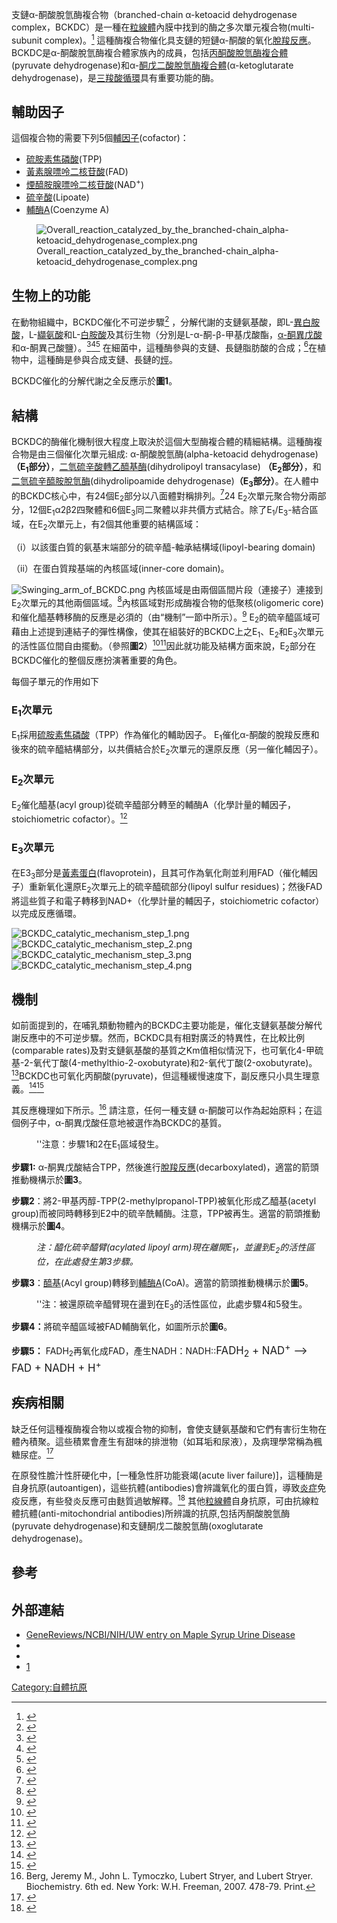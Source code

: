 {{NoteTA|G1=LS}}
支鏈α-酮酸脫氫酶複合物（branched-chain α-ketoacid dehydrogenase complex，BCKDC）是一種在[[粒線體|粒線體]]內膜中找到的酶之多次單元複合物(multi-subunit complex)。<ref>{{cite journal | author = Indo I, Kitano A, Endo F, Akaboshi I, Matsuda, I | title =Altered Kinetic Properties of the Branched-Chain Alpha-Keto Acid Dehydrogenase Complex Due to Mutation of the Beta-Subunit of the Branched-Chain Alpha-Keto Acid Decarboxylase (E<sub>1</sub>) Component in Lymphoblastoid Cells Derived from Patients with Maple Syrup Urine Disease | url = https://archive.org/details/sim_journal-of-clinical-investigation_1987-07_80_1/page/63 | journal = J Clin Invest| volume = 80| issue = 1| pages = 63–70| year = 1987 | pmid = 3597778 | doi=10.1172/JCI113064}}</ref> 這種酶複合物催化具支鏈的短鏈α-酮酸的氧化[[脫羧反應|脫羧反應]]。BCKDC是α-酮酸脫氫酶複合體家族內的成員，包括[[丙酮酸脫氫酶複合體|丙酮酸脫氫酶複合體]](pyruvate dehydrogenase)和α-[[酮戊二酸脫氫酶複合體|酮戊二酸脫氫酶複合體]](α-ketoglutarate dehydrogenase)，是[[三羧酸循環|三羧酸循環]]具有重要功能的酶。

==輔助因子==
這個複合物的需要下列5個[[輔因子|輔因子]](cofactor)：

*[[硫胺素焦磷酸|硫胺素焦磷酸]](TPP)
*[[黃素腺嘌呤二核苷酸|黃素腺嘌呤二核苷酸]](FAD)
*[[煙醯胺腺嘌呤二核苷酸|煙醯胺腺嘌呤二核苷酸]](NAD<sup>+</sup>)
*[[硫辛酸|硫辛酸]](Lipoate)
*[[輔酶A|輔酶A]](Coenzyme A)

[[File:Overall_reaction_catalyzed_by_the_branched-chain_alpha-ketoacid_dehydrogenase_complex.png|thumb]]
==生物上的功能==
在動物組織中，BCKDC催化不可逆步驟<ref>{{cite journal | author = Yeaman SJ | title =The 2-oxo acid dehydrogenase complexes: recent advances. | journal = Biochem J.| volume = 257| issue = 3| pages = 625–632| year = 1989 | pmid = 2649080}}</ref> ，分解代謝的支鏈氨基酸，即L-[[異白胺酸|異白胺酸]]，L-[[纈氨酸|纈氨酸]]和L-[[白胺酸|白胺酸]]及其衍生物（分別是L-α-酮-β-甲基戊酸酯，[[α-酮異戊酸|α-酮異戊酸]]和α-酮異己酸鹽）。<ref>{{cite journal | author = Broquist HP, Trupin JS. | title = Amino Acid Metabolism | url = https://archive.org/details/sim_annual-review-of-biochemistry_1966_35/page/231 | journal = Annual Review of Biochemistry| volume = 35| pages = 231–247| year = 1966 | doi = 10.1146/annurev.bi.35.070166.001311}}</ref><ref>{{cite journal | author = Harris RA, Paxton R, Powell SM, Goodwin GW, Kuntz MJ, Han AC. | title = Regulation of branched-chain alpha-ketoacid dehydrogenase complex by covalent modification. | journal = Adv Enzyme Regul.| volume = 25| pages = 219–237 | year = 1986 | pmid = 3028049 | doi=10.1016/0065-2571(86)90016-6}}</ref><ref>{{cite journal | author = Namba Y, Yoshizawa K, Ejima A, Hayashi T, Kaneda T. | title = Coenzyme A- and nicotinamide adenine dinucleotide-dependent branched chain alpha-keto acid dehydrogenase. I. Purification and properties of the enzyme from Bacillus subtilis. | journal = J Biol Chem.| volume = 244| issue = 16| pages = 4437–4447 | year = 1969 | pmid = 4308861}}</ref> 在細菌中，這種酶參與的支鏈、長鏈脂肪酸的合成；<ref>{{cite journal | author = Lennarz WJ, ''et al.'' | title = The role of isoleucine in the biosynthesis of branched-chain fatty acids by micrococcus lysodeikticus.| journal = Biochemical and Biophysical Research Communications| volume = 6| issue = 2| pages = 1112–116| year = 1961 | pmid = 14463994 | doi = 10.1016/0006-291X(61)90395-3}}</ref>在植物中，這種酶是參與合成支鏈、長鏈的[[烴|烴]]。

BCKDC催化的分解代謝之全反應示於'''圖1'''。

==結構==
BCKDC的酶催化機制很大程度上取決於這個大型酶複合體的精細結構。這種酶複合物是由三個催化次單元組成: α-酮酸脫氫酶(alpha-ketoacid dehydrogenase)'''（E<sub>1</sub>部分）'''，[[二氫硫辛酸轉乙醯基酶|二氫硫辛酸轉乙醯基酶]](dihydrolipoyl transacylase) '''（E<sub>2</sub>部分）'''，和[[二氫硫辛醯胺脫氫酶|二氫硫辛醯胺脫氫酶]](dihydrolipoamide dehydrogenase)'''（E<sub>3</sub>部分）'''。在人體中的BCKDC核心中，有24個E<sub>2</sub>部分以八面體對稱排列。<ref>{{cite journal | author = Aevarsson A, Chuang JL, Wynn RM, Turley S, Chuang DT, Hol WGJ. | title = Crystal structure of human branched-chain α-ketoacid dehydrogenase and the molecular basis of multienzyme complex deficiency in maple syrup urine disease| journal = Structure| volume = 8| issue = 3| pages = 277–291| year = 2000 | pmid = 10745006| doi = 10.1016/S0969-2126(00)00105-2}}</ref>24 E<sub>2</sub>次單元聚合物分兩部分，12個E<sub>1</sub>α2β2四聚體和6個E<sub>3</sub>同二聚體以非共價方式結合。除了E<sub>1</sub>/E<sub>3</sub>-結合區域，在E<sub>2</sub>次單元上，有2個其他重要的結構區域：

（i）以該蛋白質的氨基末端部分的硫辛醯-軸承結構域(lipoyl-bearing domain)

（ii）在蛋白質羧基端的內核區域(inner-core domain)。

[[File:Swinging_arm_of_BCKDC.png|thumb]]
內核區域是由兩個區間片段（連接子）連接到E<sub>2</sub>次單元的其他兩個區域。<ref>{{cite journal | author = Chuang DT. | title = Molecular studies of mammalian branched-chain alpha-keto acid dehydrogenase complexes: domain structures, expression, and inborn errors.| url = https://archive.org/details/sim_annals-of-the-new-york-academy-of-sciences_1989_573/page/137 | journal = Annals of the New York Academy of Sciences| volume = 573| pages = 137–154| year = 1989 | pmid = 2699394 | doi=10.1111/j.1749-6632.1989.tb14992.x}}</ref>內核區域對形成酶複合物的低聚核(oligomeric core)和催化醯基轉移酶的反應是必須的（由“機制”一節中所示）。<ref>{{cite journal | author = Chuang DT, Hu CW, Ku LS, Markovitz PJ, Cox RP. | title = Subunit structure of the dihydrolipoyl transacylase component of branched-chain alpha-keto acid dehydrogenase complex from bovine liver. Characterization of the inner transacylase core. | journal = J Biol Chem| volume = 260| issue = 25| pages = 13779–86| year = 1985 | pmid = 4055756}}</ref> E<sub>2</sub>的硫辛醯區域可藉由上述提到連結子的彈性構像，使其在組裝好的BCKDC上之E<sub>1</sub>、E<sub>2</sub>和E<sub>3</sub>次單元的活性區位間自由擺動。（參照'''圖2'''）<ref>{{cite journal | author = Reed LJ, Hackert ML. | title = Structure-function relationships in dihydrolipoamide acyltransferases. | journal = J Biol Chem| volume = 265| issue = 16| pages = 8971–8974| year = 1990 | pmid = 2188967}}</ref><ref>{{cite journal | author = Perham RN. | title = Domains, motifs, and linkers in 2-oxo acid dehydrogenase multienzyme complexes: a paradigm in the design of a multifunctional protein. | journal = Biochemistry| volume = 30| issue = 35| pages = 8501–8512| year = 1991 | pmid = 1888719 | doi = 10.1021/bi00099a001}}</ref>因此就功能及結構方面來說，E<sub>2</sub>部分在BCKDC催化的整個反應扮演著重要的角色。

每個子單元的作用如下

===E<sub>1</sub>次單元===
E<sub>1</sub>採用[[硫胺素焦磷酸|硫胺素焦磷酸]]（TPP）作為催化的輔助因子。 E<sub>1</sub>催化α-酮酸的脫羧反應和後來的硫辛醯結構部分，以共價結合於E<sub>2</sub>次單元的還原反應（另一催化輔因子）。

===E<sub>2</sub>次單元===
E<sub>2</sub>催化醯基(acyl group)從硫辛醯部分轉至的輔酶A（化學計量的輔因子，stoichiometric cofactor）。<ref>{{cite journal | author = Heffelfinger SC, Sewell ET, Danner DJ. | title = Identification of specific subunits of highly purified bovine liver branched-chain ketoacid dehydrogenase. | journal = Biochemistry| volume = 22| issue = 24| pages = 5519–5522| year = 1983 | pmid = 6652074 | doi = 10.1021/bi00293a011}}</ref>

===E<sub>3</sub>次單元===

在E3<sub>3</sub>部分是[[黃素蛋白|黃素蛋白]](flavoprotein)，且其可作為氧化劑並利用FAD（催化輔因子）重新氧化還原E<sub>2</sub>次單元上的硫辛醯硫部分(lipoyl sulfur residues)；然後FAD將這些質子和電子轉移到NAD+（化學計量的輔因子，stoichiometric cofactor）以完成反應循環。

[[File:BCKDC_catalytic_mechanism_step_1.png|thumb]]
[[File:BCKDC_catalytic_mechanism_step_2.png|thumb]]
[[File:BCKDC_catalytic_mechanism_step_3.png|thumb]]
[[File:BCKDC_catalytic_mechanism_step_4.png|thumb]]
==機制==

如前面提到的，在哺乳類動物體內的BCKDC主要功能是，催化支鏈氨基酸分解代謝反應中的不可逆步驟。然而，BCKDC具有相對廣泛的特異性，在比較比例(comparable rates)及對支鏈氨基酸的基質之Km值相似情況下，也可氧化4-甲硫基-2-氧代丁酸(4-methylthio-2-oxobutyrate)和2-氧代丁酸(2-oxobutyrate)。<ref>{{cite journal | author = Jones SM, Yeaman SJ. | title = Oxidative decarboxylation of 4-methylthio-2-oxobutyrate by branched-chain 2-oxo acid dehydrogenase complex. | journal = Biochemistry| volume = 237| issue = 2| pages = 621–623| year = 1986 | pmc = 1147032 | pmid = 3800905}}</ref>BCKDC也可氧化丙酮酸(pyruvate)，但這種緩慢速度下，副反應只小具生理意義。<ref>{{cite journal | author = Pettit FH, Yeaman SJ, Reed LJ. | title =Purification and characterization of branched chain alpha-keto acid dehydrogenase complex of bovine kidney. | journal = Proceedings of the National Academy of Sciences of the United States of America | volume = 75| issue = 10| pages = 4881–4885 | year = 1978 | pmid = 283398 | pmc = 336225 | doi=10.1073/pnas.75.10.4881}}</ref><ref>{{cite journal | author = Damuni Z, Merryfield ML, Humphreys JS, Reed LJ. | title =Purification and properties of branched-chain alpha-keto acid dehydrogenase phosphatase from bovine kidney. | journal = Proceedings of the National Academy of Sciences of the United States of America | volume = 81| issue = 14| pages = 4335–4338 | year = 1984 | pmid = 6589597 | pmc = 345583 | doi=10.1073/pnas.81.14.4335}}</ref>

其反應機理如下所示。<ref>Berg, Jeremy M., John L. Tymoczko, Lubert Stryer, and Lubert Stryer. Biochemistry. 6th ed. New York: W.H. Freeman, 2007. 478-79. Print.</ref> 請注意，任何一種支鏈 α-酮酸可以作為起始原料；在這個例子中，α-酮異戊酸任意地被選作為BCKDC的基質。
:''注意：步驟1和2在E<sub>1</sub>區域發生。
'''步驟1:''' α-酮異戊酸結合TPP，然後進行[[脫羧反應|脫羧反應]](decarboxylated)，適當的箭頭推動機構示於'''圖3'''。
 

'''步驟2'''：將2-甲基丙醇-TPP(2-methylpropanol-TPP)被氧化形成乙醯基(acetyl group)而被同時轉移到E2中的硫辛酰輔酶。注意，TPP被再生。適當的箭頭推動機構示於'''圖4'''。
 

:''注：醯化硫辛醯臂(acylated lipoyl arm)現在離開E<sub>1</sub>，並盪到E<sub>2</sub>的活性區位，在此處發生第3步驟。''

'''步驟3'''：[[醯基|醯基]](Acyl group)轉移到[[輔酶A|輔酶A]](CoA)。適當的箭頭推動機構示於'''圖5'''。
 

:''注：被還原硫辛醯臂現在盪到在E<sub>3</sub>的活性區位，此處步驟4和5發生。

'''步驟4：'''將硫辛醯區域被FAD輔酶氧化，如圖所示於'''圖6'''。
 
'''步驟5：''' FADH<sub>2</sub>再氧化成FAD，產生NADH：NADH::<big>FADH<sub>2</sub> + NAD<sup>+</sup> --> FAD + NADH + H<sup>+</sup></big>

==疾病相關==
缺乏任何這種複酶複合物以或複合物的抑制，會使支鏈氨基酸和它們有害衍生物在體內積聚。這些積累會產生有甜味的排泄物（如耳垢和尿液），及病理學常稱為楓糖尿症。<ref>{{cite journal |pmid=10234605 |date=April 1999 |author=Podebrad F, Heil M, Reichert S, Mosandl A, Sewell AC, Böhles H |title=4,5-dimethyl-3-hydroxy-25H-furanone (sotolone)--the odour of maple syrup urine disease |volume=22 |issue=2 |pages=107–114 |journal=Journal of Inherited Metabolic Disease |doi=10.1023/A:1005433516026}}</ref>

在原發性膽汁性肝硬化中，[一種急性肝功能衰竭(acute liver failure)]，這種酶是自身抗原(autoantigen)，這些抗體(antibodies)會辨識氧化的蛋白質，導致[[炎症|炎症]]免疫反應，有些發炎反應可由麩質過敏解釋。<ref name="pmid17657817">{{cite journal | author = Leung PS, Rossaro L, Davis PA, ''et al.'' | title = Antimitochondrial antibodies in acute liver failure: Implications for primary biliary cirrhosis | url = https://archive.org/details/sim_hepatology_2007-11_46_5/page/1436 | journal = Hepatology| volume = 46| issue = 5| pages = 1436–42| year = 2007 | pmid = 17657817 | doi = 10.1002/hep.21828}}</ref> 其他[[粒線體|粒線體]]自身抗原，可由抗線粒體抗體(anti-mitochondrial antibodies)所辨識的抗原,包括丙酮酸脫氫酶(pyruvate dehydrogenase)和支鏈酮戊二酸脫氫酶(oxoglutarate dehydrogenase)。

==參考==
{{Reflist}}

==外部連結==
* [http://www.ncbi.nlm.nih.gov/bookshelf/br.fcgi?book=gene&part=msud  GeneReviews/NCBI/NIH/UW entry on Maple Syrup Urine Disease] {{Wayback|url=http://www.ncbi.nlm.nih.gov/bookshelf/br.fcgi?book=gene&part=msud |date=20100304120207 }}
* {{MeshName|Branched+Chain+Ketoacid+Dehydrogenase}}
* {{EC number|1.2.4.4}}
* [http://ars.els-cdn.com/content/image/1-s2.0-S0300571202000507-gr3.gif]
{{多酶复合体}}
{{氨基酸代谢酶类}}
{{自體抗原}}
{{醛/酮氧化还原酶类}}

[[Category:自體抗原|Category:自體抗原]]